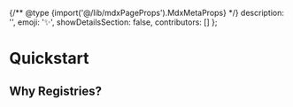
{/** @type {import('@/lib/mdxPageProps').MdxMetaProps} */}
    description: '',
    emoji: '✨',
    showDetailsSection: false,
    contributors: []
};

# Quickstart

<WIP />

## Why Registries?

